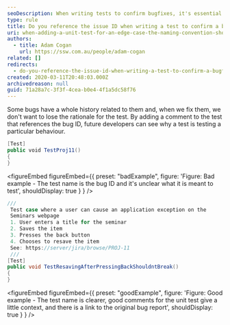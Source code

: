 ```yaml
---
seoDescription: When writing tests to confirm bugfixes, it's essential to reference the issue ID in the test name and comments. This provides context for future developers, helping them understand why a particular test exists.
type: rule
title: Do you reference the issue ID when writing a test to confirm a bugfix?
uri: when-adding-a-unit-test-for-an-edge-case-the-naming-convention-should-be-the-issue-id
authors:
  - title: Adam Cogan
    url: https://ssw.com.au/people/adam-cogan
related: []
redirects:
  - do-you-reference-the-issue-id-when-writing-a-test-to-confirm-a-bugfix
created: 2020-03-11T20:48:03.000Z
archivedreason: null
guid: 71a28a7c-3f3f-4cea-b0e4-4f1a5dc58f76
---
```


Some bugs have a whole history related to them and, when we fix them, we don't want to lose the rationale for the test. By adding a comment to the test that references the bug ID, future developers can see why a test is testing a particular behaviour.
```cs
[Test]
public void TestProj11()
{
}
```

<figureEmbed figureEmbed={{
  preset: "badExample",
  figure: 'Figure: Bad example - The test name is the bug ID and it\'s unclear what it is meant to test',
  shouldDisplay: true
} } />


```cs
///
 Test case where a user can cause an application exception on the
 Seminars webpage
 1. User enters a title for the seminar
 2. Saves the item
 3. Presses the back button
 4. Chooses to resave the item
 See: https://server/jira/browse/PROJ-11
 ///
[Test]
public void TestResavingAfterPressingBackShouldntBreak()
{
}
```

<figureEmbed figureEmbed={{
  preset: "goodExample",
  figure: 'Figure: Good example - The test name is clearer, good comments for the unit test give a little context, and there is a link to the original bug report',
  shouldDisplay: true
} } />

